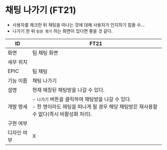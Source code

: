 # 채팅 나가기 (FT21)

* 사용자를 체크한 뒤 채팅을 떠나는 것에 대해 사용자가 인지하기 힘들 수...
* 나가기 한 뒤 `팀원 평가` 하는 화면이 있다면 좋을 것 같다.

| ID | FT21 |
| --- | --- |
| 화면 | 팀 채팅 화면 |
| 세부 위치 |  |
| EPIC | 팀 채팅 |
| 기능 이름 | 채팅 나가기 |
| 설명 | 현재 매칭된 채팅방을 나갈 수 있다. |
| 개발 명세 | - `나가기` 버튼을 클릭하여 채팅방을 나갈 수 있다.<br />- 한 명이라도 채팅을 떠나게 될 경우 해당 채팅방은 재사용할 수 없다(즉시 비활성화 처리). |
| 구현 여부 |  |
| 디자인 여부 | X |
